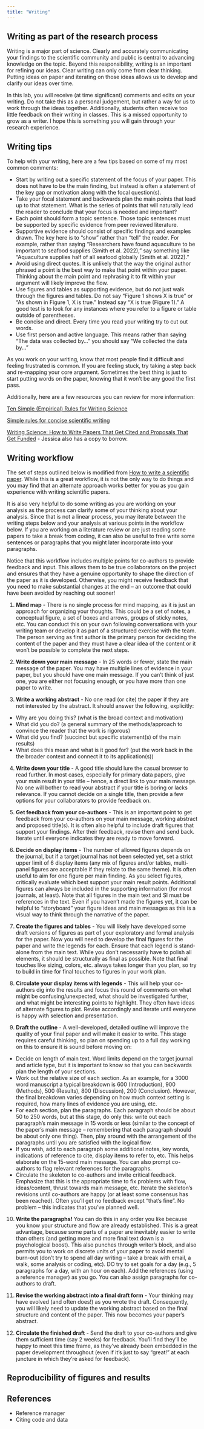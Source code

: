 ```yaml
---
title: "Writing"
---
```


## Writing as part of the research process

Writing is a major part of science. Clearly and accurately communicating your findings to the scientific community and public is central to advancing knowledge on the topic. Beyond this responsibility, writing is an important for refining our ideas. Clear writing can only come from clear thinking. Putting ideas on paper and iterating on those ideas allows us to develop and clarify our ideas over time.

In this lab, you will receive (at time significant) comments and edits on your writing. Do not take this as a personal judgement, but rather a way for us to work through the ideas together. Additionally, students often receive too little feedback on their writing in classes. This is a missed opportunity to grow as a writer. I hope this is something you will gain through your research experience.

## Writing tips

To help with your writing, here are a few tips based on some of my most common comments:

-   Start by writing out a specific statement of the focus of your paper. This does not have to be the main finding, but instead is often a statement of the key gap or motivation along with the focal question(s).
-   Take your focal statement and backwards plan the main points that lead up to that statement. What is the series of points that will naturally lead the reader to conclude that your focus is needed and important?
-   Each point should form a topic sentence. Those topic sentences must be supported by specific evidence from peer reviewed literature.
-   Supportive evidence should consist of specific findings and examples drawn. The key here is to "show" rather than "tell" the reader. For example, rather than saying "Researchers have found aquaculture to be important to seafood supplies (Smith et al. 2022)," say something like "Aquaculture supplies half of all seafood globally (Smith et al. 2022)."
-   Avoid using direct quotes. It is unlikely that the way the original author phrased a point is the best way to make that point within your paper. Thinking about the main point and rephrasing it to fit within your argument will likely improve the flow.
-   Use figures and tables as supporting evidence, but do not just walk through the figures and tables. Do not say "Figure 1 shows X is true" or "As shown in Figure 1, X is true." Instead say "X is true (Figure 1)." A good test is to look for any instances where you refer to a figure or table outside of parentheses.
-   Be concise and direct. Every time you read your writing try to cut out words.
-   Use first person and active language. This means rather than saying "The data was collected by..." you should say "We collected the data by..."

As you work on your writing, know that most people find it difficult and feeling frustrated is common. If you are feeling stuck, try taking a step back and re-mapping your core argument. Sometimes the best thing is just to start putting words on the paper, knowing that it won't be any good the first pass.

Additionally, here are a few resources you can review for more information:

[Ten Simple (Empirical) Rules for Writing Science](https://journals.plos.org/ploscompbiol/article?id=10.1371/journal.pcbi.1004205)

[Simple rules for concise scientific writing](https://aslopubs.onlinelibrary.wiley.com/doi/full/10.1002/lol2.10165)

[Writing Science: How to Write Papers That Get Cited and Proposals That Get Funded](https://wp.optics.arizona.edu/kupinski/wp-content/uploads/sites/91/2023/01/Writing_Science_Joshua_Schimel.pdf) - Jessica also has a copy to borrow.

## Writing workflow

The set of steps outlined below is modified from [How to write a scientific paper](https://conservationbytes.com/2012/10/22/how-to-write-a-scientific-paper/). While this is a great workflow, it is not the only way to do things and you may find that an alternate approach works better for you as you gain experience with writing scientific papers. 

It is also very helpful to do some writing as you are working on your analysis as the process can clarify some of your thinking about your analysis. Since that is not a linear process, you may iterate between the writing steps below and your analysis at various points in the workflow below. If you are working on a literature review or are just reading some papers to take a break from coding, it can also be useful to free write some sentences or paragraphs that you might later incorporate into your paragraphs. 

Notice that this workflow includes multiple points for co-authors to provide feedback and input. This allows them to be true collaborators on the project and ensures that they have a genuine opportunity to shape the direction of the paper as it is developed. Otherwise, you might receive feedback that you need to make substantial changes at the end -- an outcome that could have been avoided by reaching out sooner!

1.  **Mind map** - There is no single process for mind mapping, as it is just an approach for organizing your thoughts. This could be a set of notes, a conceptual figure, a set of boxes and arrows, groups of sticky notes, etc. You can conduct this on your own following conversations with your writing team or develop it as part of a structured exercise with the team. The person serving as first author is the primary person for deciding the content of the paper and they must have a clear idea of the content or it won't be possible to complete the next steps.

2.  **Write down your main message** - In 25 words or fewer, state the main message of the paper. You may have multiple lines of evidence in your paper, but you should have one main message. If you can’t think of just one, you are either not focusing enough, or you have more than one paper to write.

3.  **Write a working abstract** - No one read (or cite) the paper if they are not interested by the abstract. It should answer the following, explicitly:

-   Why are you doing this? (what is the broad context and motivation)
-   What did you do? (a general summary of the methods/approach to convince the reader that the work is rigorous)
-   What did you find? (succinct but specific statement(s) of the main results)
-   What does this mean and what is it good for? (put the work back in the the broader context and connect it to its application(s))

4. **Write down your title** - A good title should lure the casual browser to read further. In most cases, especially for primary data papers, give your main result in your title – hence, a direct link to your main message. No one will bother to read your abstract if your title is boring or lacks relevance. If you cannot decide on a single title, then provide a few options for your collaborators to provide feedback on. 

5. **Get feedback from your co-authors** - This is an important point to get feedback from your co-authors on your main message, working abstract and proposed title(s). It is often also helpful to include draft figures that support your findings. After their feedback, revise them and send back. Iterate until everyone indicates they are ready to move forward. 

6. **Decide on display items** - The number of allowed figures depends on the journal, but if a target journal has not been selected yet, set a strict upper limit of 6 display items (any mix of figures and/or tables, multi-panel figures are acceptable if they relate to the same theme). It is often useful to aim for one figure per main finding. As you select figures, critically evaluate which best support your main result points. Additional figures can always be included in the supporting information (for most journals, at least). Note that all figures in the main text and SI must be references in the text. Even if you haven't made the figures yet, it can be helpful to "storyboard" your figure ideas and main messages as this is a visual way to think through the narrative of the paper. 

7. **Create the figures and tables** - You will likely have developed some draft versions of figures as part of your exploratory and formal analysis for the paper. Now you will need to develop the final figures for the paper and write the legends for each. Ensure that each legend is stand-alone from the main text. While you don't necessarily have to polish all elements, it should be structurally as final as possible. Note that final touches like sizing, colors, etc. always takes longer than you plan, so try to build in time for final touches to figures in your work plan. 

8. **Circulate your display items with legends** - This will help your co-authors dig into the results and focus this round of comments on what might be confusing/unexpected, what should be investigated further, and what might be interesting points to highlight. They often  have ideas of alternate figures to plot. Revise accordingly and iterate until everyone is happy with selection and presentation.

9.  **Draft the outline** - A well-developed, detailed outline will improve the quality of your final paper and will make it easier to write. This stage requires careful thinking, so plan on spending up to a full day working on this to ensure it is sound before moving on: 

* Decide on length of main text. Word limits depend on the target journal and article type, but it is important to know so that you can backwards plan the length of your sections. 
* Work out the relative size of each section. As an example, for a 3000 word manuscript a typical breakdown is 600 (Introduction), 900 (Methods), 500 (Results), 800 (Discussion), 200 (Conclusion). However, the final breakdown varies depending on how much context setting is required, how many lines of evidence you are using, etc. 
* For each section, plan the paragraphs. Each paragraph should be about 50 to 250 words, but at this stage, do only this: write out each paragraph’s main message in 15 words or less (similar to the concept of the paper’s main message – remembering that each paragraph should be about only one thing). Then, play around with the arrangement of the paragraphs until you are satisfied with the logical flow. 
* If you wish, add to each paragraph some additional notes, key words, indications of reference to cite, display items to refer to, etc. This helps elaborate on the 15-word main message. You can also prompt co-authors to flag relevant references for the paragraphs. 
* Circulate the skeleton to co-authors and invite critical feedback. Emphasize that this is the appropriate time to fix problems with flow, ideas/content, thrust towards main message, etc. Iterate the skeleton’s revisions until co-authors are happy (or at least some consensus has been reached). Often you’ll get no feedback except “that’s fine”. No problem – this indicates that you’ve planned well.

10. **Write the paragraphs!** You can do this in any order you like because you know your structure and flow are already established. This is a great advantage, because some parts of a paper are inevitably easier to write than others (and getting more and more final text down is a psychological boost). This also punches through writer’s block, and also permits you to work on discrete units of your paper to avoid mental burn-out (don’t try to spend all day writing – take a break with email, a walk, some analysis or coding, etc). DO try to set goals for a day (e.g., 5 paragraphs for a day, with an hour on each). Add the references (using a reference manager) as you go. You can also assign paragraphs for co-authors to draft. 

11. **Revise the working abstract into a final draft form** - Your thinking may have evolved (and often does!) as you wrote the draft. Consequently, you will likely need to update the working abstract based on the final structure and content of the paper. This now becomes your paper’s abstract.

12. **Circulate the finished draft** - Send the draft to your co-authors and give them sufficient time (say 2 weeks) for feedback. You’ll find they’ll be happy to meet this time frame, as they’ve already been embedded in the paper development throughout (even if it’s just to say “great!” at each juncture in which they’re asked for feedback).

## Reproducibility of figures and results

## References

-   Reference manager
-   Citing code and data

